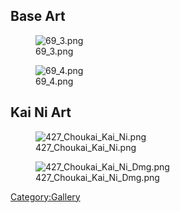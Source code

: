 ==Base Art==
[[File:69_3.png]]

[[File:69_4.png]]

==Kai Ni Art==
[[File:427_Choukai_Kai_Ni.png]]

[[File:427_Choukai_Kai_Ni_Dmg.png]]

[[Category:Gallery]]